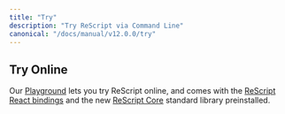 ```yaml
---
title: "Try"
description: "Try ReScript via Command Line"
canonical: "/docs/manual/v12.0.0/try"
---
```


## Try Online

Our [Playground](/try) lets you try ReScript online, and comes with the [ReScript React bindings](/docs/react/latest/introduction) and the new [ReScript Core](https://github.com/rescript-association/rescript-core) standard library preinstalled.
